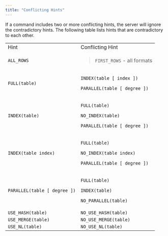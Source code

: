 ```yaml
---
title: "Conflicting Hints"
---
```


If a command includes two or more conflicting hints, the server will ignore the contradictory hints. The following table lists hints that are contradictory to each other.

<table>
<tbody>
<tr class="odd">
<td>Hint</td>
<td>Conflicting Hint</td>
</tr>
<tr class="even">
<td><code>ALL_ROWS</code></td>
<td><blockquote>
<p><code>FIRST_ROWS</code> - all formats</p>
</blockquote></td>
</tr>
<tr class="odd">
<td><p><code>FULL(table)</code></p></td>
<td><p><code>INDEX(table [ index ])</code></p>
<p><code>PARALLEL(table [ degree ])</code></p></td>
</tr>
<tr class="even">
<td><p><code>INDEX(table)</code></p></td>
<td><p><code>FULL(table)</code></p>
<p><code>NO_INDEX(table)</code></p>
<p><code>PARALLEL(table [ degree ])</code></p></td>
</tr>
<tr class="odd">
<td><p><code>INDEX(table index)</code></p></td>
<td><p><code>FULL(table)</code></p>
<p><code>NO_INDEX(table index)</code></p>
<p><code>PARALLEL(table [ degree ])</code></p></td>
</tr>
<tr class="even">
<td><p><code>PARALLEL(table [ degree ])</code></p></td>
<td><p><code>FULL(table)</code></p>
<p><code>INDEX(table)</code></p>
<p><code>NO_PARALLEL(table)</code></p></td>
</tr>
<tr class="odd">
<td><code>USE_HASH(table)</code></td>
<td><code>NO_USE_HASH(table)</code></td>
</tr>
<tr class="even">
<td><code>USE_MERGE(table)</code></td>
<td><code>NO_USE_MERGE(table)</code></td>
</tr>
<tr class="odd">
<td><code>USE_NL(table)</code></td>
<td><code>NO_USE_NL(table)</code></td>
</tr>
</tbody>
</table>
